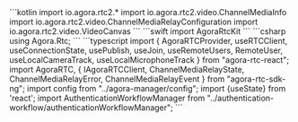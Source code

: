 <PlatformWrapper platform="android">
    ```kotlin
    import io.agora.rtc2.*
    import io.agora.rtc2.video.ChannelMediaInfo
    import io.agora.rtc2.video.ChannelMediaRelayConfiguration
    import io.agora.rtc2.video.VideoCanvas
    ```
</PlatformWrapper>
<PlatformWrapper platform={["ios","macos"]}>
    ```swift
    import AgoraRtcKit
    ```
</PlatformWrapper>
<PlatformWrapper platform="unity">
    ```csharp
    using Agora.Rtc;
    ```
</PlatformWrapper>
<PlatformWrapper platform="react-js">
    ```typescript
    import {
        AgoraRTCProvider,
        useRTCClient,
        useConnectionState,
        usePublish,
        useJoin,
        useRemoteUsers,
        RemoteUser,
        useLocalCameraTrack,
        useLocalMicrophoneTrack
    } from "agora-rtc-react";
    import AgoraRTC, { IAgoraRTCClient, ChannelMediaRelayState, ChannelMediaRelayError, ChannelMediaRelayEvent } from "agora-rtc-sdk-ng";
    import config from "../agora-manager/config";
    import {useState} from 'react';
    import AuthenticationWorkflowManager from "../authentication-workflow/authenticationWorkflowManager";
    ```
</PlatformWrapper>